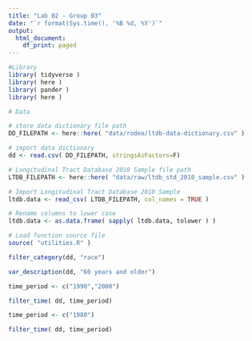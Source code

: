 ---
title: "Lab 02 - Group 03"
date: "`r format(Sys.time(), '%B %d, %Y')`"
output:
  html_document:
    df_print: paged
---

```{r, echo = T, message = F, warning = F}
#Library
library( tidyverse )
library( here )
library( pander )
library( here )
```

```{r}
# Data

# store data dictionary file path
DD_FILEPATH <- here::here( "data/rodeo/ltdb-data-dictionary.csv" )

# import data dictionary
dd <- read.csv( DD_FILEPATH, stringsAsFactors=F)

# Longitudinal Tract Database 2010 Sample file path
LTDB_FILEPATH <- here::here( "data/raw/ltdb_std_2010_sample.csv" )

# Import Longitudinal Tract Database 2010 Sample 
ltdb.data <- read_csv( LTDB_FILEPATH, col_names = TRUE )

# Rename columns to lower case
ltdb.data <- as.data.frame( sapply( ltdb.data, tolower ) )

```

```{r}
# Load function source file
source( "utilities.R" )
```


```{r}
filter_category(dd, "race")
```

```{r}
var_description(dd, "60 years and older")
```

```{r}
time_period <- c("1990","2000")

filter_time( dd, time_period)

time_period <- c("1980")

filter_time( dd, time_period)

```

